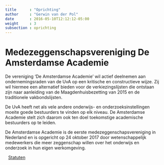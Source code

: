 ```yaml
---
title      : "Oprichting"
author     : "Gerwin van der Pol"
date       : 2016-05-10T12:12:12-05:00
weight     : 3
subsection : oprichting
---
```


# Medezeggenschapsvereniging De Amsterdamse Academie

De vereniging ‘De Amsterdamse Academie’ wil actief deelnemen aan ondernemingsraden van de UvA op een kritische en constructieve wijze. Zij wil hiermee een alternatief bieden voor de verkiezingslijsten die ontstaan zijn naar aanleiding van de Maagdenhuisbezetting van 2015 en de traditionele vakbondslijsten.

De UvA heeft net als vele andere onderwijs- en onderzoeksinstellingen moeite goede bestuurders te vinden op elk niveau. De Amsterdamse Academie stelt zich daarom ook ten doel toekomstige academische bestuurders op te leiden.

De Amsterdamse Academie is de eerste medezeggenschapsvereniging in Nederland en is opgericht op 24 oktober 2017 door wetenschappelijk medewerkers die meer zeggenschap willen over het onderwijs en onderzoek in hun eigen werkomgeving.

<a style="margin:10px;" href="../../statuten_DAA.PDF" class="btn btn-primary"><i class="icon-doc"></i> Statuten</a>